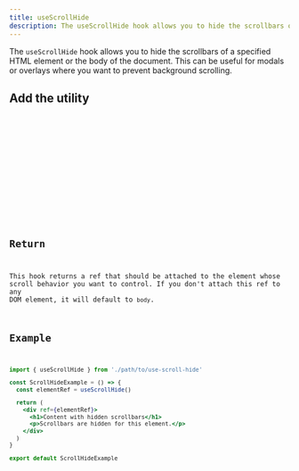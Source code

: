 ```yaml
---
title: useScrollHide
description: The useScrollHide hook allows you to hide the scrollbars of a specified HTML element or the body of the document. This can be useful for modals or overlays where you want to prevent background scrolling.
---
```


The `useScrollHide` hook allows you to hide the scrollbars of a specified HTML element or the body of the document. This can be useful for modals or overlays where you want to prevent background scrolling.

## Add the utility

<Tabs>
  <TabItem label='CLI'>
    <Code code='npx @ivnatsr/ezreact add use-scroll-hide' lang='bash' />
  </TabItem>
  <TabItem label='Code'>
      <Tabs>
        <TabItem label='JavaScript'>
          <UtilityCode lang='js' name='use-scroll-hide' type='hooks' />
        </TabItem>
        <TabItem label='TypeScript'>
          <UtilityCode lang='ts' name='use-scroll-hide' type='hooks' />
        </TabItem>
      </Tabs>
  </TabItem>
</Tabs>

## Return

This hook returns a ref that should be attached to the element whose scroll behavior you want to control. If you don't attach this ref to any DOM element, it will default to `body`.

## Example

```jsx
import { useScrollHide } from './path/to/use-scroll-hide'

const ScrollHideExample = () => {
  const elementRef = useScrollHide()

  return (
    <div ref={elementRef}>
      <h1>Content with hidden scrollbars</h1>
      <p>Scrollbars are hidden for this element.</p>
    </div>
  )
}

export default ScrollHideExample
```
